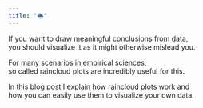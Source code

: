 ```yaml
---
title: "🌦️"
---
```


If you want to draw meaningful conclusions from data,  
you should visualize it as it might otherwise mislead you.  
  
For many scenarios in empirical sciences,  
so called raincloud plots are incredibly useful for this.  
  
In [this blog post](https://jasp-stats.org/2024/07/26/raincloud-plots-in-jasp-incredibly-useful-surprisingly-easy/) I explain how raincloud plots work and  
how you can easily use them to visualize your own data.